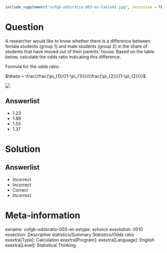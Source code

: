 ```r
include_supplement("vufgb-oddsratio-003-en-table01.jpg", recursive = TRUE)
```

Question
========
  
A researcher would like to know whether there is a difference between female students
(group 1) and male students (group 2) in the share of students that have moved out 
of their parents' house. Based on the table below, calculate the odds ratio indicating
this difference. 

Formula for the odds ratio:
  
$\theta = \frac{\frac{\pi_{1}}{(1-\pi_{1})}}{\frac{\pi_{2}}{(1-\pi_{2})}}$
  
![](vufgb-oddsratio-003-en-table01.jpg)

Answerlist
----------
* 1.23 
* 1.89 
* 1.55
* 1.37

Solution
========
  
Answerlist
----------
* Incorrect
* Incorrect
* Correct
* Incorrect

Meta-information
================
exname: vufgb-oddsratio-003-en
extype: schoice
exsolution: 0010
exsection: Descriptive statistics/Summary Statistics/Odds ratio
exextra[Type]: Calculation
exextra[Program]: 
exextra[Language]: English
exextra[Level]: Statistical Thinking

